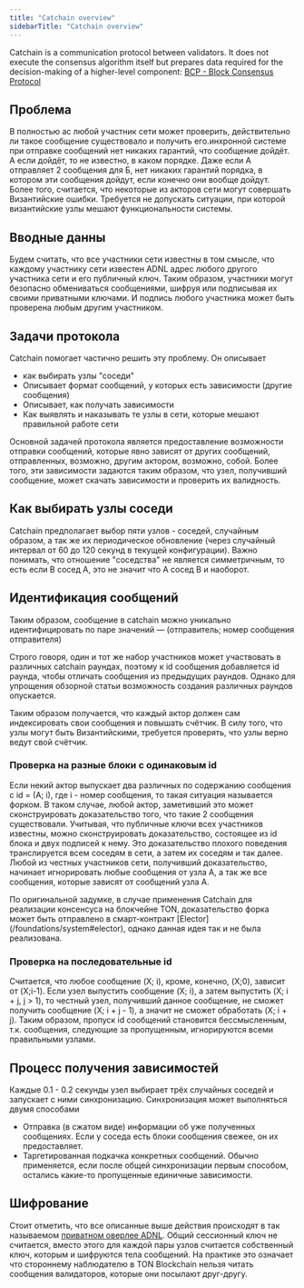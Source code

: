 ```yaml
---
title: "Catchain overview"
sidebarTitle: "Catchain overview"
---
```



Catchain is a communication protocol between validators. It does not execute the consensus algorithm itself but prepares data required for the decision-making of a higher-level component: [BCP - Block Consensus Protocol](/foundations/consensus/bcp-overview)

## Проблема

В полностью ас любой участник сети может проверить, действительно ли такое сообщение существовало и получить его.инхронной системе при отправке сообщений нет никаких гарантий, что сообщение дойдёт. А если дойдёт, то не известно, в каком порядке. Даже если А отправляет 2 сообщения для Б, нет никаких гарантий порядка, в котором эти сообщения дойдут, если конечно они вообще дойдут. Более того, считается, что некоторые из акторов сети могут совершать Византийские ошибки. Требуется не допускать ситуации, при которой византийские узлы мешают функциональности системы.

## Вводные данны

Будем считать, что все участники сети известны в том смысле, что каждому участнику сети известен ADNL адрес любого другого участника сети и его публичный ключ. Таким образом, участники могут безопасно обмениваться сообщениями, шифруя или подписывая их своими приватными ключами. И подпись любого участника может быть проверена любым другим участником.

## Задачи протокола

Catchain помогает частично решить эту проблему. Он описывает
- как выбирать узлы "соседи"
- Описывает формат сообщений, у которых есть зависимости (другие сообщения)
- Описывает, как получать зависимости
- Как выявлять и наказывать те узлы в сети, которые мешают правильной работе сети

Основной задачей протокола является предоставление возможности отправки сообщений, которые явно зависят от других сообщений, отправленных, возможно, другим актором, возможно, собой. Более того, эти зависимости задаются таким образом, что узел, получивший сообщение, может скачать зависимости и проверить их валидность.

## Как выбирать узлы соседи

Catchain предполагает выбор пяти узлов - соседей, случайным образом, а так же их периодическое обновление (через случайный интервал от 60 до 120 секунд в текущей конфигурации). Важно понимать, что отношение "соседства" не является симметричным, то есть если B сосед A, это не значит что А сосед B и наоборот.

## Идентификация сообщений

Таким образом, сообщение в catchain можно уникально идентифицировать по паре значений — (отправитель; номер сообщения отправителя)

<Aside type="note">
  Строго говоря, один и тот же набор участников может участвовать в различных catchain раундах, поэтому к id сообщения добавляется id раунда, чтобы отличать сообщения из предыдущих раундов. Однако для упрощения обзорной статьи возможность создания различных раундов опускается.
</Aside>

Таким образом получается, что каждый актор должен сам индексировать свои сообщения и повышать счётчик. В силу того, что узлы могут быть Византийскими, требуется проверять, что узлы верно ведут свой счётчик.

### Проверка на разные блоки с одинаковым id

Если некий актор выпускает два различных по содержанию сообщения с id = (A; i), где i - номер сообщения, то такая ситуация называется форком. В таком случае, любой актор, заметивший это может сконструировать доказательство того, что такие 2 сообщения существовали. Учитывая, что публичные ключи всех участников известны, можно сконструировать доказательство, состоящее из id блока и двух подписей к нему. Это доказательство плохого поведения транслируется всем соседям в сети, а затем их соседям и так далее. Любой из честных участников сети, получивший доказательство, начинает игнорировать любые сообщения от узла A, а так же все сообщения, которые зависят от сообщений узла А.

<Aside title="tip">
  По оригинальной задумке, в случае применения Catchain для реализации консенсуса на блокчейне TON, доказательство форка может быть отправлено в смарт-контракт [Elector](/foundations/system#elector), однако данная идея так и не была реализована.
</Aside>

### Проверка на последовательные id

Считается, что любое сообщение (X; i), кроме, конечно, (X;0), зависит от (X;i-1). Если узел выпустить сообщение (X; i), а затем выпустить (X; i + j, j > 1), то честный узел, получивший данное сообщение, не сможет получить сообщение (X; i + j - 1), а значит не сможет обработать (X; i + j). Таким образом, пропуск id сообщений становится бессмысленным, т.к. сообщения, следующие за пропущенным, игнорируются всеми правильными узлами.


## Процесс получения зависимостей

Каждые 0.1 - 0.2 секунды узел выбирает трёх случайных соседей и запускает с ними синхронизацию. Синхронизация может выполняться двумя способами

- Отправка (в сжатом виде) информации об уже полученных сообщениях. Если у соседа есть блоки сообщения свежее, он их предоставляет.
- Таргетированная подкачка конкретных сообщений. Обычно применяется, если после общей синхронизации первым способом, остались какие-то пропущенные единичные зависимости.

## Шифрование

Стоит отметить, что все описанные выше действия происходят в так называемом [приватном оверлее ADNL](ссылка). Общий сессионный ключ не считается, вместо этого для каждой пары узлов считается собственный ключ, которым и шифруются тела сообщений. На практике это означает что стороннему наблюдателю в TON Blockchain нельзя читать сообщения валидаторов, которые они посылают друг-другу.
